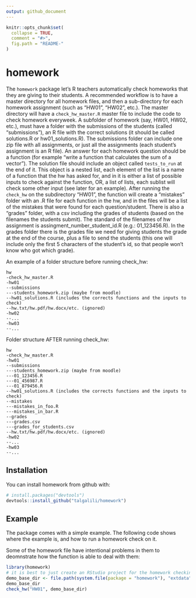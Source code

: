 ```yaml
---
output: github_document
---
```


<!-- README.md is generated from README.Rmd. Please edit that file -->

```r
knitr::opts_chunk$set(
  collapse = TRUE,
  comment = "#>",
  fig.path = "README-"
)
```

# homework

The `homework` package let's R teachers automatically check homeworks that they are giving to their students. A recommended workflow is to have a master directory for all homework files, and then a sub-directory for each homework assignment (such as "HW01", "HW02", etc.). The master directory will have a `check_hw_master.R` master file to include the code to check homework everyweek. A subfolder of homework (say, HW01, HW02, etc.), must have a folder with the submissions of the students (called "submissions"), an R file with the correct solutions (it should be called solutions.R or hw01_solutions.R). The submissions folder can include one zip file with all assignments, or just all the assignments (each student's assignment is an R file). An answer for each homework question should be a function (for example "write a function that calculates the sum of a vector"). The solution file should include an object called `tests_to_run` at the end of it. This object is a nested list, each element of the list is a name of a function that the hw has asked for, and in it is either a list of possible inputs to check against the function, OR, a list of lists, each sublist will check some other input (see later for an example). After running the `check_hw` on the subdirectory "HW01", the function will create a "mistakes" folder with an .R file for each function in the hw, and in the files will be a list of the mistakes that were found for each question/student. There is also a "grades" folder, with a csv including the grades of students (based on the filenames the students submit). The standard of the filenames of hw assignment is assingment_number_student_id.R (e.g.: 01_123456.R). In the grades folder there is the grades file we need for giving students the grade at the end of the course, plus a file to send the students (this one will include only the first 5 characters of the student's id, so that people won't know who got which grade).

An example of a folder structure before running check_hw:

```
hw
-check_hw_master.R
-hw01
--submissions
---students_homework.zip (maybe from moodle)
--hw01_solutions.R (includes the corrects functions and the inputs to check)
--hw.txt/hw.pdf/hw.docx/etc. (ignored)
-hw02
--...
-hw03
--...
```

Folder structure AFTER running check_hw:

```
hw
-check_hw_master.R
-hw01
--submissions
---students_homework.zip (maybe from moodle)
---01_123456.R
---01_456987.R
---01_879456.R
--hw01_solutions.R (includes the corrects functions and the inputs to check)
--mistakes
---mistakes_in_foo.R
---mistakes_in_bar.R
--grades
---grades.csv
---grades_for_students.csv
--hw.txt/hw.pdf/hw.docx/etc. (ignored)
-hw02
--...
-hw03
--...
```


## Installation

You can install homework from github with:

```r
# install.packages("devtools")
devtools::install_github("talgalili/homework")
```

## Example

The package comes with a simple example. The following code shows where the example is, and how to run a homework check on it.

Some of the homework file have intentional problems in them to deomnstrate how the function is able to deal with them:


```r
library(homework)
# it is best to just create an RStudio project for the homework checking of a course...
demo_base_dir <- file.path(system.file(package = "homework"), "extdata")
demo_base_dir
check_hw("HW01", demo_base_dir)

```
